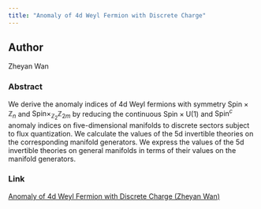 ```yaml
---
title: "Anomaly of 4d Weyl Fermion with Discrete Charge"
---
```


## Author

Zheyan Wan

### Abstract

We derive the anomaly indices of 4d Weyl fermions with symmetry $\mathrm{Spin} \times \mathbb{Z}_n$ and $\mathrm{Spin} \times_{\mathbb{Z}_2} \mathbb{Z}_{2m}$ by reducing the continuous $\mathrm{Spin} \times \mathrm{U}(1)$ and $\mathrm{Spin}^c$ anomaly indices on five-dimensional manifolds to discrete sectors subject to flux quantization. We calculate the values of the 5d invertible theories on the corresponding manifold generators. We express the values of the 5d invertible theories on general manifolds in terms of their values on the manifold generators.

### Link

[Anomaly of 4d Weyl Fermion with Discrete Charge (Zheyan Wan)](https://arxiv.org/abs/2506.19710)